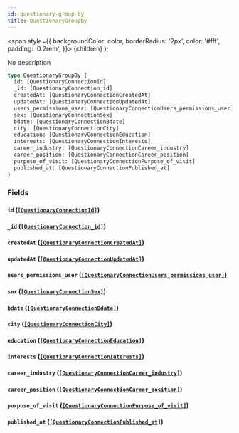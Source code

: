 ```yaml
---
id: questionary-group-by
title: QuestionaryGroupBy
---
```


<span
style={{
      backgroundColor: color,
      borderRadius: '2px',
      color: '#fff',
      padding: '0.2rem',
    }}>
{children}
</span>
);

No description

```graphql
type QuestionaryGroupBy {
  id: [QuestionaryConnectionId]
  _id: [QuestionaryConnection_id]
  createdAt: [QuestionaryConnectionCreatedAt]
  updatedAt: [QuestionaryConnectionUpdatedAt]
  users_permissions_user: [QuestionaryConnectionUsers_permissions_user]
  sex: [QuestionaryConnectionSex]
  bdate: [QuestionaryConnectionBdate]
  city: [QuestionaryConnectionCity]
  education: [QuestionaryConnectionEducation]
  interests: [QuestionaryConnectionInterests]
  career_industry: [QuestionaryConnectionCareer_industry]
  career_position: [QuestionaryConnectionCareer_position]
  purpose_of_visit: [QuestionaryConnectionPurpose_of_visit]
  published_at: [QuestionaryConnectionPublished_at]
}
```

### Fields

#### `id` ([`[QuestionaryConnectionId]`](/v1/objects/questionary-connection-id))

#### `_id` ([`[QuestionaryConnection_id]`](/v1/objects/questionary-connection-id))

#### `createdAt` ([`[QuestionaryConnectionCreatedAt]`](/v1/objects/questionary-connection-created-at))

#### `updatedAt` ([`[QuestionaryConnectionUpdatedAt]`](/v1/objects/questionary-connection-updated-at))

#### `users_permissions_user` ([`[QuestionaryConnectionUsers_permissions_user]`](/v1/objects/questionary-connection-users-permissions-user))

#### `sex` ([`[QuestionaryConnectionSex]`](/v1/objects/questionary-connection-sex))

#### `bdate` ([`[QuestionaryConnectionBdate]`](/v1/objects/questionary-connection-bdate))

#### `city` ([`[QuestionaryConnectionCity]`](/v1/objects/questionary-connection-city))

#### `education` ([`[QuestionaryConnectionEducation]`](/v1/objects/questionary-connection-education))

#### `interests` ([`[QuestionaryConnectionInterests]`](/v1/objects/questionary-connection-interests))

#### `career_industry` ([`[QuestionaryConnectionCareer_industry]`](/v1/objects/questionary-connection-career-industry))

#### `career_position` ([`[QuestionaryConnectionCareer_position]`](/v1/objects/questionary-connection-career-position))

#### `purpose_of_visit` ([`[QuestionaryConnectionPurpose_of_visit]`](/v1/objects/questionary-connection-purpose-of-visit))

#### `published_at` ([`[QuestionaryConnectionPublished_at]`](/v1/objects/questionary-connection-published-at))

